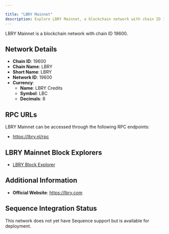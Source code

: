 ```yaml
---

title: "LBRY Mainnet"
description: Explore LBRY Mainnet, a blockchain network with chain ID 19600. Learn about its native currency, LBRY Credits, and how to interact with the network.
---
```




LBRY Mainnet is a blockchain network with chain ID 19600.

## Network Details

- **Chain ID**: 19600
- **Chain Name**: LBRY
- **Short Name**: LBRY
- **Network ID**: 19600
- **Currency**: 
  - **Name**: LBRY Credits
  - **Symbol**: LBC
  - **Decimals**: 8

## RPC URLs

LBRY Mainnet can be accessed through the following RPC endpoints:

- https://lbry.nl/rpc

## LBRY Mainnet Block Explorers

- [LBRY Block Explorer](https://explorer.lbry.com)

## Additional Information

- **Official Website**: https://lbry.com

## Sequence Integration Status

This network does not yet have Sequence support but is available for deployment.
